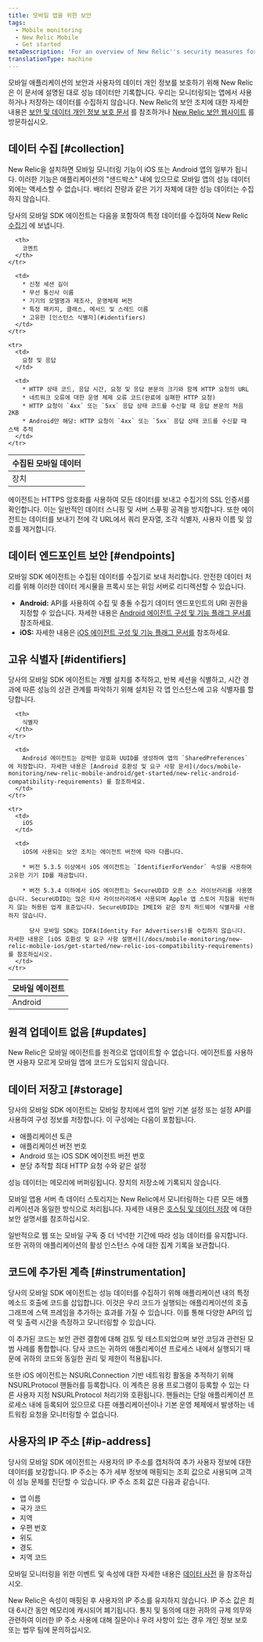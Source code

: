 ```yaml
---
title: 모바일 앱을 위한 보안
tags:
  - Mobile monitoring
  - New Relic Mobile
  - Get started
metaDescription: 'For an overview of New Relic''s security measures for mobile applications, start here.'
translationType: machine
---
```


모바일 애플리케이션의 보안과 사용자의 데이터 개인 정보를 보호하기 위해 New Relic은 이 문서에 설명된 대로 성능 데이터만 기록합니다. 우리는 모니터링되는 앱에서 사용하거나 저장하는 데이터를 수집하지 않습니다. New Relic의 보안 조치에 대한 자세한 내용은 [보안 및 데이터 개인 정보 보호 문서](/docs/security/new-relic-security/data-privacy/data-privacy-new-relic) 를 참조하거나 [New Relic 보안 웹사이트](https://newrelic.com/security) 를 방문하십시오.

## 데이터 수집 [#collection]

New Relic을 설치하면 모바일 모니터링 기능이 iOS 또는 Android 앱의 일부가 됩니다. 이러한 기능은 애플리케이션의 "샌드박스" 내에 있으므로 모바일 앱의 성능 데이터 외에는 액세스할 수 없습니다. 배터리 잔량과 같은 기기 자체에 대한 성능 데이터는 수집하지 않습니다.

당사의 모바일 SDK 에이전트는 다음을 포함하여 특정 데이터를 수집하여 New Relic [수집기](/docs/using-new-relic/welcome-new-relic/getting-started/glossary#collector) 에 보냅니다.

<table>
  <thead>
    <tr>
      <th style={{ width: "200px" }}>
        수집된 모바일 데이터
      </th>

      <th>
        코멘트
      </th>
    </tr>
  </thead>

  <tbody>
    <tr>
      <td>
        장치
      </td>

      <td>
        * 신청 세션 길이
        * 무선 통신사 이름
        * 기기의 모델명과 제조사, 운영체제 버전
        * 특정 패키지, 클래스, 메서드 및 스레드 이름
        * 고유한 [인스턴스 식별자](#identifiers)
      </td>
    </tr>

    <tr>
      <td>
        요청 및 응답
      </td>

      <td>
        * HTTP 상태 코드, 응답 시간, 요청 및 응답 본문의 크기와 함께 HTTP 요청의 URL
        * 네트워크 오류에 대한 운영 체제 오류 코드(완료에 실패한 HTTP 요청)
        * HTTP 요청이 `4xx` 또는 `5xx` 응답 상태 코드를 수신할 때 응답 본문의 처음 2KB
        * Android만 해당: HTTP 요청이 `4xx` 또는 `5xx` 응답 상태 코드를 수신할 때 스택 추적
      </td>
    </tr>
  </tbody>
</table>

에이전트는 HTTPS 암호화를 사용하여 모든 데이터를 보내고 수집기의 SSL 인증서를 확인합니다. 이는 일반적인 데이터 스니핑 및 서버 스푸핑 공격을 방지합니다. 또한 에이전트는 데이터를 보내기 전에 각 URL에서 쿼리 문자열, 조각 식별자, 사용자 이름 및 암호를 제거합니다.

## 데이터 엔드포인트 보안 [#endpoints]

모바일 SDK 에이전트는 수집된 데이터를 수집기로 보내 처리합니다. 안전한 데이터 처리를 위해 이러한 데이터 게시물을 프록시 또는 위임 서버로 리디렉션할 수 있습니다.

* **Android:** API를 사용하여 수집 및 충돌 수집기 데이터 엔드포인트의 URI 권한을 지정할 수 있습니다. 자세한 내용은 [Android 에이전트 구성 및 기능 플래그 문서를](/docs/mobile-monitoring/new-relic-mobile/mobile-sdk/configure-settings/) 참조하세요.
* **iOS:** 자세한 내용은 [iOS 에이전트 구성 및 기능 플래그 문서를](/docs/mobile-monitoring/new-relic-mobile/mobile-sdk/configure-settings/) 참조하세요.

## 고유 식별자 [#identifiers]

당사의 모바일 SDK 에이전트는 개별 설치를 추적하고, 반복 세션을 식별하고, 시간 경과에 따른 성능의 상관 관계를 파악하기 위해 설치된 각 앱 인스턴스에 고유 식별자를 할당합니다.

<table>
  <thead>
    <tr>
      <th style={{ width: "150px" }}>
        모바일 에이전트
      </th>

      <th>
        식별자
      </th>
    </tr>
  </thead>

  <tbody>
    <tr>
      <td>
        Android
      </td>

      <td>
        Android 에이전트는 강력한 암호화 UUID를 생성하여 앱의 `SharedPreferences` 에 저장합니다. 자세한 내용은 [Android 호환성 및 요구 사항 문서](/docs/mobile-monitoring/new-relic-mobile-android/get-started/new-relic-android-compatibility-requirements) 를 참조하세요.
      </td>
    </tr>

    <tr>
      <td>
        iOS
      </td>

      <td>
        iOS에 사용되는 보안 조치는 에이전트 버전에 따라 다릅니다.

        * 버전 5.3.5 이상에서 iOS 에이전트는 `IdentifierForVendor` 속성을 사용하여 고유한 기기 ID를 제공합니다.

        * 버전 5.3.4 이하에서 iOS 에이전트는 SecureUDID 오픈 소스 라이브러리를 사용했습니다. SecureUDID는 많은 타사 라이브러리에서 사용되며 Apple 앱 스토어 지침을 위반하지 않는 허용된 업계 표준입니다. SecureUDID는 IMEI와 같은 장치 하드웨어 식별자를 사용하지 않습니다.

          당사 모바일 SDK는 IDFA(Identity For Advertisers)를 수집하지 않습니다. 자세한 내용은 [iOS 호환성 및 요구 사항 설명서](/docs/mobile-monitoring/new-relic-mobile-ios/get-started/new-relic-ios-compatibility-requirements) 를 참조하십시오.
      </td>
    </tr>
  </tbody>
</table>

## 원격 업데이트 없음 [#updates]

New Relic은 모바일 에이전트를 원격으로 업데이트할 수 없습니다. 에이전트를 사용하면 사용자 모르게 모바일 앱에 코드가 도입되지 않습니다.

## 데이터 저장고 [#storage]

당사의 모바일 SDK 에이전트는 모바일 장치에서 앱의 일반 기본 설정 또는 설정 API를 사용하여 구성 정보를 저장합니다. 이 구성에는 다음이 포함됩니다.

* 애플리케이션 토큰
* 애플리케이션 버전 번호
* Android 또는 iOS SDK 에이전트 버전 번호
* 분당 추적할 최대 HTTP 요청 수와 같은 설정

성능 데이터는 메모리에 버퍼링됩니다. 장치의 저장소에 기록되지 않습니다.

모바일 앱용 서버 측 데이터 스토리지는 New Relic에서 모니터링하는 다른 모든 애플리케이션과 동일한 방식으로 처리됩니다. 자세한 내용은 [호스팅 및 데이터 저장](/docs/security/new-relic-security/data-privacy/security-controls-privacy#Hosting_and_Data_Storage) 에 대한 보안 설명서를 참조하십시오.

일반적으로 웹 또는 모바일 구독 중 더 넉넉한 기간에 따라 성능 데이터를 유지합니다. 또한 귀하의 애플리케이션의 활성 인스턴스 수에 대한 집계 기록을 보관합니다.

## 코드에 추가된 계측 [#instrumentation]

당사의 모바일 SDK 에이전트는 성능 데이터를 수집하기 위해 애플리케이션 내의 특정 메소드 호출에 코드를 삽입합니다. 이것은 우리 코드가 실행되는 애플리케이션의 호출 그래프에 스택 프레임을 추가하는 효과를 가질 수 있습니다. 이를 통해 다양한 API의 입력 및 출력 시간을 측정하고 모니터링할 수 있습니다.

이 추가된 코드는 보안 관련 결함에 대해 검토 및 테스트되었으며 보안 코딩과 관련된 모범 사례를 통합합니다. 당사 코드는 귀하의 애플리케이션 프로세스 내에서 실행되기 때문에 귀하의 코드와 동일한 권리 및 제한이 적용됩니다.

또한 iOS 에이전트는 NSURLConnection 기반 네트워킹 활동을 추적하기 위해 NSURLProtocol 핸들러를 등록합니다. 이 계측은 응용 프로그램이 등록할 수 있는 다른 사용자 지정 NSURLProtocol 처리기와 호환됩니다. 핸들러는 단일 애플리케이션 프로세스 내에 등록되어 있으므로 다른 애플리케이션이나 기본 운영 체제에서 발생하는 네트워킹 요청을 모니터링할 수 없습니다.

## 사용자의 IP 주소 [#ip-address]

당사의 모바일 SDK 에이전트는 사용자의 IP 주소를 캡처하여 추가 사용자 정보에 대한 데이터를 보강합니다. IP 주소는 추가 세부 정보에 매핑되는 조회 값으로 사용되며 고객이 성능 문제를 진단할 수 있습니다. IP 주소 조회 값은 다음과 같습니다.

* 앱 이름
* 국가 코드
* 지역
* 우편 번호
* 위도
* 경도
* 지역 코드

모바일 모니터링을 위한 이벤트 및 속성에 대한 자세한 내용은 [데이터 사전](/attribute-dictionary?attribute_name=&field_data_source_tid%5B%5D=8342) 을 참조하십시오.

New Relic은 속성이 매핑된 후 사용자의 IP 주소를 유지하지 않습니다. IP 주소 값은 최대 6시간 동안 메모리에 캐시되어 폐기됩니다. 통지 및 동의에 대한 귀하의 규제 의무와 관련하여 이러한 IP 주소 사용에 대해 질문이나 우려 사항이 있는 경우 개인 정보 보호 또는 법무 팀에 문의하십시오.